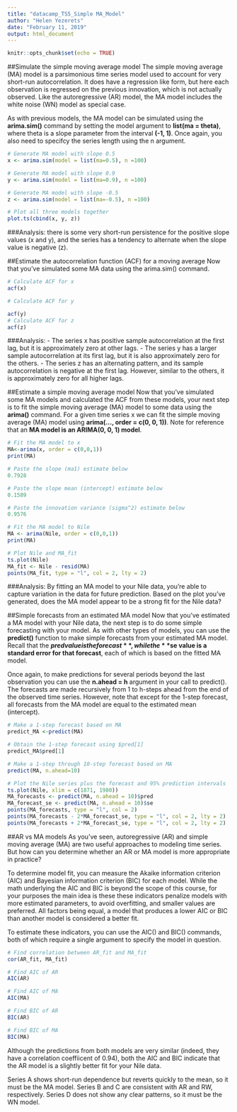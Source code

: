 ```yaml
---
title: "datacamp_TS5_Simple MA_Model"
author: "Helen Yezerets"
date: "February 11, 2019"
output: html_document
---
```


```r
knitr::opts_chunk$set(echo = TRUE)
```

##Simulate the simple moving average model
The simple moving average (MA) model is a parsimonious time series model used to account for very short-run autocorrelation. It does have a regression like form, but here each observation is regressed on the previous innovation, which is not actually observed. Like the autoregressive (AR) model, the MA model includes the white noise (WN) model as special case.

As with previous models, the MA model can be simulated using the **arima.sim()** command by setting the model argument to **list(ma = theta)**, where theta is a slope parameter from the interval **(-1, 1)**. Once again, you also need to specifcy the series length using the n argument.

```r
# Generate MA model with slope 0.5
x <- arima.sim(model = list(ma=0.5), n =100)

# Generate MA model with slope 0.9
y <- arima.sim(model = list(ma=0.9), n =100)

# Generate MA model with slope -0.5
z <- arima.sim(model = list(ma=-0.5), n =100)

# Plot all three models together
plot.ts(cbind(x, y, z))

```
###Analysis:
there is some very short-run persistence for the positive slope values (x and y), and the series has a tendency to alternate when the slope value is negative (z).

##Estimate the autocorrelation function (ACF) for a moving average
Now that you've simulated some MA data using the arima.sim() command.

```r
# Calculate ACF for x
acf(x)

# Calculate ACF for y

acf(y)
# Calculate ACF for z
acf(z)

```
###Analysis:
- The series x has positive sample autocorrelation at the first lag, but it is approximately zero at other lags. 
- The series y has a larger sample autocorrelation at its first lag, but it is also approximately zero for the others. 
- The series z has an alternating pattern, and its sample autocorrelation is negative at the first lag. However, similar to the others, it is approximately zero for all higher lags.

##Estimate a simple moving average model
Now that you've simulated some MA models and calculated the ACF from these models, your next step is to fit the simple moving average (MA) model to some data using the **arima()** command. For a given time series x we can fit the simple moving average (MA) model using **arima(..., order = c(0, 0, 1))**. Note for reference that an **MA model is an ARIMA(0, 0, 1) model**.

```r

# Fit the MA model to x
MA<-arima(x, order = c(0,0,1))
print(MA)

# Paste the slope (ma1) estimate below
0.7928

# Paste the slope mean (intercept) estimate below
0.1589

# Paste the innovation variance (sigma^2) estimate below
0.9576

# Fit the MA model to Nile
MA <- arima(Nile, order = c(0,0,1))
print(MA)

# Plot Nile and MA_fit 
ts.plot(Nile)
MA_fit <- Nile - resid(MA)
points(MA_fit, type = "l", col = 2, lty = 2)
```
###Analysis:
By fitting an MA model to your Nile data, you're able to capture variation in the data for future prediction. Based on the plot you've generated, does the MA model appear to be a strong fit for the Nile data?

##Simple forecasts from an estimated MA model
Now that you've estimated a MA model with your Nile data, the next step is to do some simple forecasting with your model. As with other types of models, you can use the **predict()** function to make simple forecasts from your estimated MA model. Recall that the **$pred value is the forecast**, while the **$se value is a standard error for that forecast**, each of which is based on the fitted MA model.

Once again, to make predictions for several periods beyond the last observation you can use the **n.ahead = h** argument in your call to predict(). The forecasts are made recursively from 1 to h-steps ahead from the end of the observed time series. However, note that except for the 1-step forecast, all forecasts from the MA model are equal to the estimated mean (intercept).

```r
# Make a 1-step forecast based on MA
predict_MA <-predict(MA)

# Obtain the 1-step forecast using $pred[1]
predict_MA$pred[1]

# Make a 1-step through 10-step forecast based on MA
predict(MA, n.ahead=10)

# Plot the Nile series plus the forecast and 95% prediction intervals
ts.plot(Nile, xlim = c(1871, 1980))
MA_forecasts <- predict(MA, n.ahead = 10)$pred
MA_forecast_se <- predict(MA, n.ahead = 10)$se
points(MA_forecasts, type = "l", col = 2)
points(MA_forecasts - 2*MA_forecast_se, type = "l", col = 2, lty = 2)
points(MA_forecasts + 2*MA_forecast_se, type = "l", col = 2, lty = 2)
```

##AR vs MA models
As you've seen, autoregressive (AR) and simple moving average (MA) are two useful approaches to modeling time series. But how can you determine whether an AR or MA model is more appropriate in practice?

To determine model fit, you can measure the Akaike information criterion (AIC) and Bayesian information criterion (BIC) for each model. While the math underlying the AIC and BIC is beyond the scope of this course, for your purposes the main idea is these these indicators penalize models with more estimated parameters, to avoid overfitting, and smaller values are preferred. All factors being equal, a model that produces a lower AIC or BIC than another model is considered a better fit.

To estimate these indicators, you can use the AIC() and BIC() commands, both of which require a single argument to specify the model in question.

```r
# Find correlation between AR_fit and MA_fit
cor(AR_fit, MA_fit)

# Find AIC of AR
AIC(AR)

# Find AIC of MA
AIC(MA)

# Find BIC of AR
BIC(AR)

# Find BIC of MA
BIC(MA)
```

Although the predictions from both models are very similar (indeed, they have a correlation coeffiicent of 0.94), both the AIC and BIC indicate that the AR model is a slightly better fit for your Nile data.


Series A shows short-run dependence but reverts quickly to the mean, so it must be the MA model. Series B and C are consistent with AR and RW, respectively. Series D does not show any clear patterns, so it must be the WN model.
